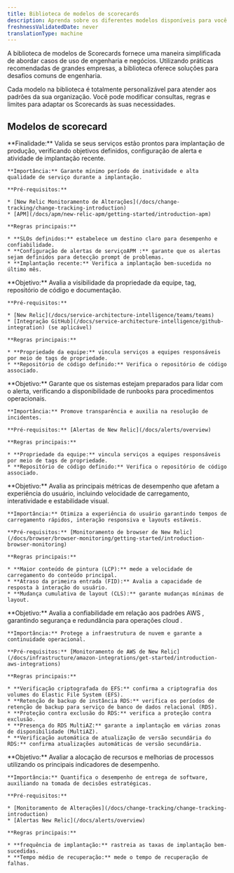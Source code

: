 ```yaml
---
title: Biblioteca de modelos de scorecards
description: Aprenda sobre os diferentes modelos disponíveis para você criar seus Scorecards
freshnessValidatedDate: never
translationType: machine
---
```


A biblioteca de modelos de Scorecards fornece uma maneira simplificada de abordar casos de uso de engenharia e negócios. Utilizando práticas recomendadas de grandes empresas, a biblioteca oferece soluções para desafios comuns de engenharia.

Cada modelo na biblioteca é totalmente personalizável para atender aos padrões da sua organização. Você pode modificar consultas, regras e limites para adaptar os Scorecards às suas necessidades.

## Modelos de scorecard

<CollapserGroup>
  <Collapser id="product-readiness" title="Prontidão para produção">
    **Finalidade:** Valida se seus serviços estão prontos para implantação de produção, verificando objetivos definidos, configuração de alerta e atividade de implantação recente.

    **Importância:** Garante mínimo período de inatividade e alta qualidade de serviço durante a implantação.

    **Pré-requisitos:**

    * [New Relic Monitoramento de Alterações](/docs/change-tracking/change-tracking-introduction)
    * [APM](/docs/apm/new-relic-apm/getting-started/introduction-apm)

    **Regras principais:**

    * **SLOs definidos:** estabelece um destino claro para desempenho e confiabilidade.
    * **Configuração de alertas de serviçoAPM :** garante que os alertas sejam definidos para detecção prompt de problemas.
    * **Implantação recente:** Verifica a implantação bem-sucedida no último mês.
  </Collapser>

  <Collapser id="ownership-documentation" title="Propriedade e documentação">
    **Objetivo:** Avalia a visibilidade da propriedade da equipe, tag, repositório de código e documentação.

    **Pré-requisitos:**

    * [New Relic](/docs/service-architecture-intelligence/teams/teams)
    * [Integração GitHub](/docs/service-architecture-intelligence/github-integration) (se aplicável)

    **Regras principais:**

    * **Propriedade da equipe:** vincula serviços a equipes responsáveis por meio de tags de propriedade.
    * **Repositório de código definido:** Verifica o repositório de código associado.
  </Collapser>

  <Collapser id="operational-readiness" title="Prontidão operacional">
    **Objetivo:** Garante que os sistemas estejam preparados para lidar com o alerta, verificando a disponibilidade de runbooks para procedimentos operacionais.

    **Importância:** Promove transparência e auxilia na resolução de incidentes.

    **Pré-requisitos:** [Alertas de New Relic](/docs/alerts/overview)

    **Regras principais:**

    * **Propriedade da equipe:** vincula serviços a equipes responsáveis por meio de tags de propriedade.
    * **Repositório de código definido:** Verifica o repositório de código associado.
  </Collapser>

  <Collapser id="web-vitals" title="Web vitais">
    **Objetivo:** Avalia as principais métricas de desempenho que afetam a experiência do usuário, incluindo velocidade de carregamento, interatividade e estabilidade visual.

    **Importância:** Otimiza a experiência do usuário garantindo tempos de carregamento rápidos, interação responsiva e layouts estáveis.

    **Pré-requisitos:** [Monitoramento de browser de New Relic](/docs/browser/browser-monitoring/getting-started/introduction-browser-monitoring)

    **Regras principais:**

    * **Maior conteúdo de pintura (LCP):** mede a velocidade de carregamento do conteúdo principal.
    * **Atraso da primeira entrada (FID):** Avalia a capacidade de resposta à interação do usuário.
    * **Mudança cumulativa de layout (CLS):** garante mudanças mínimas de layout.
  </Collapser>

  <Collapser id="aws-reliability" title="Confiabilidade da AWS">
    **Objetivo:** Avalia a confiabilidade em relação aos padrões AWS , garantindo segurança e redundância para operações cloud .

    **Importância:** Protege a infraestrutura de nuvem e garante a continuidade operacional.

    **Pré-requisitos:** [Monitoramento de AWS de New Relic](/docs/infrastructure/amazon-integrations/get-started/introduction-aws-integrations)

    **Regras principais:**

    * **Verificação criptografada do EFS:** confirma a criptografia dos volumes do Elastic File System (EFS).
    * **Retenção de backup de instância RDS:** verifica os períodos de retenção de backup para serviço de banco de dados relacional (RDS).
    * **Proteção contra exclusão do RDS:** verifica a proteção contra exclusão.
    * **Presença do RDS MultiAZ:** garante a implantação em várias zonas de disponibilidade (MultiAZ).
    * **Verificação automática de atualização de versão secundária do RDS:** confirma atualizações automáticas de versão secundária.
  </Collapser>

  <Collapser id="dora-metrics" title="Pesquisa e Avaliação DevOps (DORA) métrica">
    **Objetivo:** Avaliar a alocação de recursos e melhorias de processos utilizando os principais indicadores de desempenho.

    **Importância:** Quantifica o desempenho de entrega de software, auxiliando na tomada de decisões estratégicas.

    **Pré-requisitos:**

    * [Monitoramento de Alterações](/docs/change-tracking/change-tracking-introduction)
    * [Alertas New Relic](/docs/alerts/overview)

    **Regras principais:**

    * **frequência de implantação:** rastreia as taxas de implantação bem-sucedidas.
    * **Tempo médio de recuperação:** mede o tempo de recuperação de falhas.
  </Collapser>
</CollapserGroup>